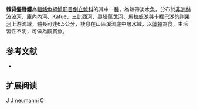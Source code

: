 {{Speciesbox 
| taxon = Chiloglanis neumanni
| status = DD
| status_system = IUCN3.1 
| authority = [[Boulenger|Boulenger]], 1911
| synonyms = 
}}

'''棘背盤唇鱨'''為[[輻鰭魚綱|輻鰭魚綱]][[鯰形目|鯰形目]][[倒立鯰科|倒立鯰科]]的其中一[[種|種]]，為熱帶淡水魚，分布於[[非洲|非洲]][[林波波河|林波波河]]、[[庫內內河|庫內內河]]、Kafue、[[三比西河|三比西河]]、[[奧塔萬戈河|奧塔萬戈河]]、[[馬拉威湖|馬拉威湖]]與[[卡裡巴湖|卡裡巴湖]]的[[剛果河|剛果河]]上游流域，體長可達6.5公分，棲息在山區溪流底中層水域，以[[藻類|藻類]]為食，生活習性不明，可做為觀賞魚。
==参考文献==
*{{FishBase_species|genus=Chiloglanis|species=neumanni|year=2015|month=5}}

== 扩展阅读 ==
{{refbegin}}
{{wikispecies-inline|Chiloglanis neumanni|棘背盤唇鱨}}
{{refend}}
{{Taxonbar|from=Q3642435}}

[[Category:IUCN红色名录数据缺乏物种|J]]
[[Category:觀賞魚|J]]
[[Category:盤唇鱨屬|neumanni]]
[[Category:1911年描述的魚類|C]]